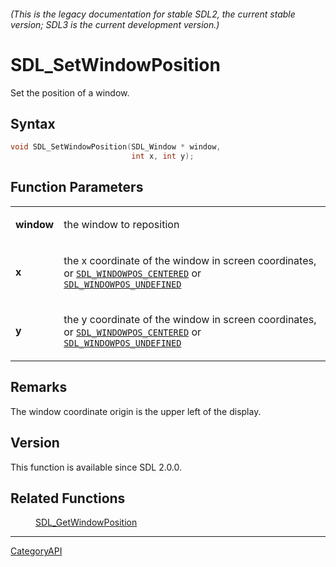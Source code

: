 ====== (This is the legacy documentation for stable SDL2, the current stable version; SDL3 is the current development version.) ======
= SDL_SetWindowPosition =

Set the position of a window.

== Syntax ==

<syntaxhighlight lang='c'>
void SDL_SetWindowPosition(SDL_Window * window,
                           int x, int y);
</syntaxhighlight>

== Function Parameters ==

{|
|'''window'''
|the window to reposition
|-
|'''x'''
|the x coordinate of the window in screen coordinates, or <code>[[SDL_WINDOWPOS_CENTERED]]</code> or <code>[[SDL_WINDOWPOS_UNDEFINED]]</code>
|-
|'''y'''
|the y coordinate of the window in screen coordinates, or <code>[[SDL_WINDOWPOS_CENTERED]]</code> or <code>[[SDL_WINDOWPOS_UNDEFINED]]</code>
|}

== Remarks ==

The window coordinate origin is the upper left of the display.

== Version ==

This function is available since SDL 2.0.0.

== Related Functions ==

:[[SDL_GetWindowPosition]]

----
[[CategoryAPI]]


